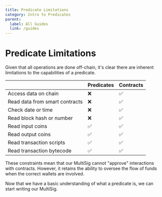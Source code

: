 ```yaml
---
title: Predicate Limitations
category: Intro to Predicates
parent:
  label: All Guides
  link: /guides
---
```


# Predicate Limitations

Given that all operations are done off-chain, it's clear there are inherent limitations to the capabilities of a predicate. 

|                                | Predicates | Contracts |
|--------------------------------|------------|-----------|
| Access data on chain           |      ❌     |     ✅     |
| Read data from smart contracts |      ❌     |     ✅     |
| Check date or time             |      ❌     |     ✅     |
| Read block hash or number      |      ❌     |     ✅     |
| Read input coins               |      ✅     |     ✅     |
| Read output coins              |      ✅     |     ✅     |
| Read transaction scripts       |      ✅     |     ✅     |
| Read transaction bytecode      |      ✅     |     ✅     |

These constraints mean that our MultiSig cannot "approve" interactions with contracts. However, it retains the ability to oversee the flow of funds when the correct wallets are involved.

Now that we have a basic understanding of what a predicate is, we can start writing our MultiSig.
